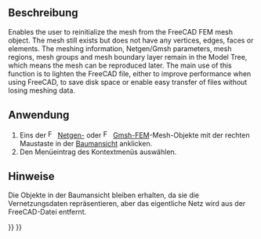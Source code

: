 <languages/>

{{Docnav/de
|[[FEM_Examples/de|Beispiele]]
|[[FEM_MeshDisplayInfo/de|NetzinformationenAnzeigen]]
|[[FEM_Workbench/de|FEM]]
|IconL=FEM_Examples.svg
|IconR=FEM_MeshDisplayInfo.svg
|IconC=Workbench_FEM.svg
}}

{{GuiCommand/de
|Name=FEM MeshClear
|Name/de=FEM NetzLöschen
|MenuLocation=Kontextmenü des Mesh-Objekts oder der Baumansicht → FEM-Netz löschen
|Workbenches=[[FEM_Workbench/de|FEM]]
|SeeAlso=[[FEM_tutorial/de|FEM Tutorium]]
}}

<span id="Description"></span>
==Beschreibung==

Enables the user to reinitialize the mesh from the FreeCAD FEM mesh object. The mesh still exists but does not have any vertices, edges, faces or elements. The meshing information, Netgen/Gmsh parameters, mesh regions, mesh groups and mesh boundary layer remain in the Model Tree, which means the mesh can be reproduced later. The main use of this function is to lighten the FreeCAD file, either to improve performance when using FreeCAD, to save disk space or enable easy transfer of files without losing meshing data.

<span id="Usage"></span>
==Anwendung==

# Eins der [[Image:FEM_MeshNetgenFromShape.svg|16px]] [[FEM_MeshNetgenFromShape|Netgen-]] oder [[Image:FEM_MeshGmshFromShape.svg|16px]] [[FEM_MeshGmshFromShape|Gmsh-]]FEM-Mesh-Objekte mit der rechten Maustaste in der [[Tree_view/de|Baumansicht]] anklicken.
# Den Menüeintrag {{MenuCommand|[[Image:FEM_MeshClear.svg|16px]] FEM-Netz löschen}} des Kontextmenüs auswählen.

<span id="Notes"></span>
==Hinweise==

Die Objekte in der Baumansicht bleiben erhalten, da sie die Vernetzungsdaten repräsentieren, aber das eigentliche Netz wird aus der FreeCAD-Datei entfernt.


{{Docnav/de
|[[FEM_Examples/de|Beispiele]]
|[[FEM_MeshDisplayInfo/de|NetzinformationenAnzeigen]]
|[[FEM_Workbench/de|FEM]]
|IconL=FEM_Examples.svg
|IconR=FEM_MeshDisplayInfo.svg
|IconC=Workbench_FEM.svg
}}

{{FEM Tools navi{{#translation:}}}}
{{Userdocnavi{{#translation:}}}}